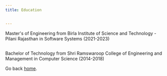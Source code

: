 ```yaml
---
title: Education


---
```

Master's of Engineering from Birla Institute of Science and Technology - Pilani Rajasthan in Software Systems (2021-2023)
##
Bachelor of Technology from Shri Ramswaroop College of Engineering and Management in Computer Science (2014-2018)



Go back [home](/).
